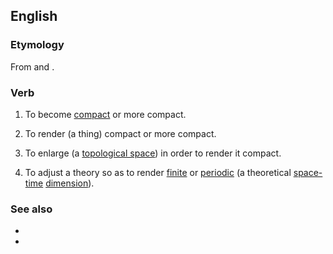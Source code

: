 ==English==

===Etymology===
From {{term|compact}} and {{term|-ify}}.

===Verb===
{{en-verb|compactifies|compactifying|compactified}}

# {{humorous|intransitive}} To become [[compact]] or more compact.
# {{humorous|transitive}} To render (a thing) compact or more compact.
# {{mathematics|transitive}} To enlarge (a [[topological space]]) in order to render it compact.
# {{physics|transitive}} To adjust a theory so as to render [[finite]] or [[periodic]] (a theoretical [[space-time]] [[dimension]]).

===See also===
* {{projectlink|pedia|Compactification (mathematics)}}
* {{projectlink|pedia|Compactification (physics)}}